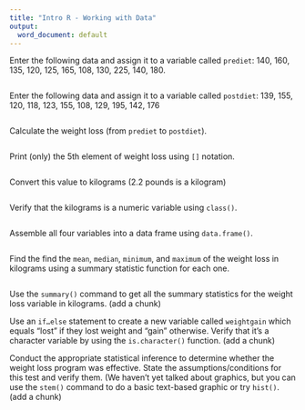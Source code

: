 ```yaml
---
title: "Intro R - Working with Data"
output:
  word_document: default
---
```


Enter the following data and assign it to a variable called `prediet`: 140, 160, 
135, 120, 125, 165, 108, 130, 225, 140, 180.

```r

```


Enter the following data and assign it to a variable called `postdiet`: 139, 
155, 120, 118, 123, 155, 108, 129, 195, 142, 176

```r

```

Calculate the weight loss (from `prediet` to `postdiet`).

```r

```

Print (only) the 5th element of weight loss using `[]` notation.

```r

```

Convert this value to kilograms (2.2 pounds is a kilogram)

```r

```

Verify that the kilograms is a numeric variable using `class()`.

```r

```

Assemble all four variables into a data frame using `data.frame()`.

```r

```


Find the find the `mean`, `median`, `minimum`, and `maximum` of the weight loss 
in kilograms using a summary statistic function for each one.

```r

```


Use the `summary()` command to get all the summary statistics for the weight loss 
variable in kilograms. (add a chunk)


Use an `if…else` statement to create a new variable called `weightgain` which 
equals “lost” if they lost weight and “gain” otherwise. Verify that it’s a 
character variable by using the `is.character()` function. (add a chunk)


Conduct the appropriate statistical inference to determine whether the weight 
loss program was effective. State the assumptions/conditions for this test and 
verify them. (We haven't yet talked about graphics, but you can use the `stem()` 
command to do a basic text-based graphic or try `hist()`. (add a chunk)


